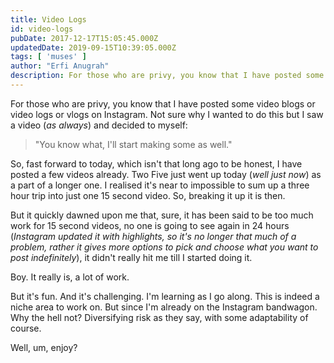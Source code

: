 ```yaml
---
title: Video Logs
id: video-logs
pubDate: 2017-12-17T15:05:45.000Z
updatedDate: 2019-09-15T10:39:05.000Z
tags: [ 'muses' ]
author: "Erfi Anugrah"
description: For those who are privy, you know that I have posted some video blogs or video logs or vlogs on Instagram. Not sure why I wanted to do this but I saw a video (*as always*) and decided to myself
---
```


For those who are privy, you know that I have posted some video blogs or video logs or vlogs on Instagram. Not sure why I wanted to do this but I saw a video (*as always*) and decided to myself:

> "You know what, I'll start making some as well."

So, fast forward to today, which isn't that long ago to be honest, I have posted a few videos already. Two Five just went up today (*well just now*) as a part of a longer one. I realised it's near to impossible to sum up a three hour trip into just one 15 second video. So, breaking it up it is then.

But it quickly dawned upon me that, sure, it has been said to be too much work for 15 second videos, no one is going to see again in 24 hours (*Instagram updated it with highlights, so it's no longer that much of a problem, rather it gives more options to pick and choose what you want to post indefinitely*), it didn't really hit me till I started doing it.

Boy. It really is, a lot of work.

But it's fun. And it's challenging. I'm learning as I go along. This is indeed a niche area to work on. But since I'm already on the Instagram bandwagon. Why the hell not? Diversifying risk as they say, with some adaptability of course.

Well, um, enjoy?
